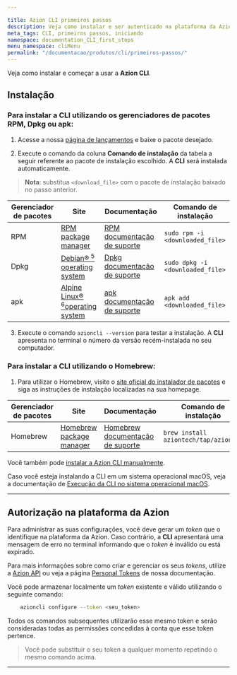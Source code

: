 ```yaml
---

title: Azion CLI primeiros passos
description: Veja como instalar e ser autenticado na plataforma da Azion utilizando a CLI.
meta_tags: CLI, primeiros passos, iniciando
namespace: documentation_CLI_first_steps
menu_namespace: cliMenu
permalink: "/documentacao/produtos/cli/primeiros-passos/"
---
```


Veja como instalar e começar a usar a **Azion CLI**.

## Instalação 

### Para instalar a CLI utilizando os gerenciadores de pacotes RPM, Dpkg ou apk:

1. Acesse a nossa [página de lançamentos](https://github.com/aziontech/azion-cli/releases) e baixe o pacote desejado.

2. Execute o comando da coluna **Comando de instalação** da tabela a seguir referente ao pacote de instalação escolhido. A **CLI** será instalada automaticamente.

> **Nota**: substitua `<download_file>` com o pacote de instalação baixado no passo anterior.

| Gerenciador de pacotes | Site | Documentação | Comando de instalação | 
| --------------------- | ------------ | -------- | ----------- |
| RPM | [RPM package manager](https://rpm.org/index.html) | [RPM documentação de suporte](https://rpm.org/documentation.html) | `sudo rpm -i <downloaded_file>` |
| Dpkg | [Debian&reg; <sup>5</sup> operating system](https://www.debian.org/) | [Dpkg documentação de suporte](https://wiki.debian.org/Teams/Dpkg) | `sudo dpkg -i <downloaded_file>` |
| apk | [Alpine Linux&reg; <sup>6</sup>operating system](https://docs.alpinelinux.org/user-handbook/0.1a/Working/apk.html) | [apk documentação de suporte](https://docs.alpinelinux.org/user-handbook/0.1a/Working/apk.html) | `apk add <downloaded_file>` |

3. Execute o comando `azioncli --version` para testar a instalação. A **CLI** apresenta no terminal o número da versão recém-instalada no seu computador.

### Para instalar a CLI utilizando o Homebrew:

1. Para utilizar o Homebrew, visite o [site oficial do instalador de pacotes](https://brew.sh/) e siga as instruções de instalação localizadas na sua homepage.

| Gerenciador de pacotes | Site | Documentação | Comando de instalação | 
| --------------------- | ------------ | -------- | ----------- |
| Homebrew | [Homebrew package manager](https://brew.sh/) | [Homebrew documentação de suporte](https://docs.brew.sh/Manpage) | `brew install aziontech/tap/azioncli` |

Você também pode [instalar a Azion CLI manualmente](/pt-br/documentacao/produtos/guias/cli-instalando-manualmente/).

Caso você esteja instalando a CLI em um sistema operacional macOS, veja a documentação de [Execução da CLI no sistema operacional macOS](/pt-br/documentacao/produtos/guias/cli-executando-macos/).

---

## Autorização na plataforma da Azion

Para administrar as suas configurações, você deve gerar um *token* que o identifique na plataforma da Azion. Caso contrário, a **CLI** apresentará uma mensagem de erro no terminal informando que o *token* é inválido ou está expirado.

Para mais informações sobre como criar e gerenciar os seus *tokens*, utilize a [Azion API](https://api.azion.com/#aab16606-2014-43d0-9b7a-dc564146a1ac) ou veja a página [Personal Tokens](/pt-br/documentacao/produtos/gestao-de-contas/personal-tokens/) de nossa documentação.

Você pode armazenar localmente um *token* existente e válido utilizando o seguinte comando:

```bash
    azioncli configure --token <seu_token>
```

Todos os comandos subsequentes utilizarão esse mesmo token e serão consideradas todas as permissões concedidas à conta que esse token pertence.

> Você pode substituir o seu token a qualquer momento repetindo o mesmo comando acima.

---


